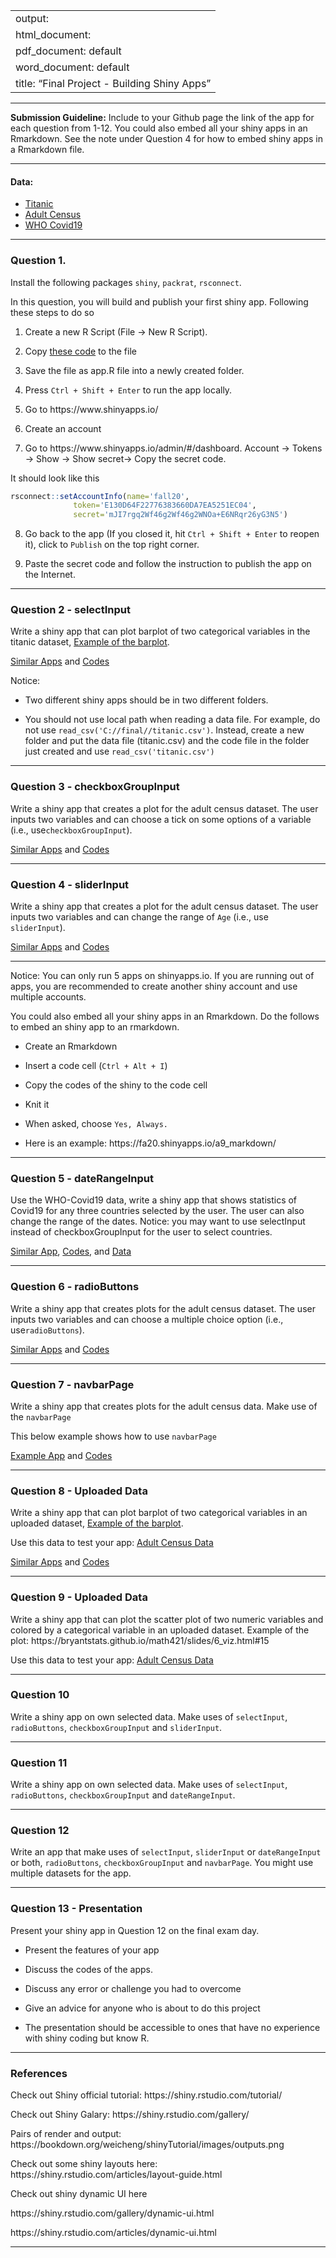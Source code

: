 
---
output: 
  html_document:
  pdf_document: default
  word_document: default
title: "Final Project - Building Shiny Apps"
---

-------

**Submission Guideline:**  Include to your Github page the link of the app for each question from 1-12. You could also embed all your shiny apps in an Rmarkdown.  See the note under Question 4 for how to embed shiny apps in a Rmarkdown file.

-------

#### Data: 

- [Titanic](shiny_fa21/titanic.csv)
- [Adult Census](shiny_fa21/adult_modified.csv)
- [WHO Covid19](shiny_fa21/data/who_covid.csv)


-------

### Question 1.

Install the following packages `shiny`, `packrat`, `rsconnect`. 

In this question, you will build and publish your first shiny app. Following these steps to do so

1. Create a new R Script (File -> New R Script). 

2. Copy [these code](c1.R) to the file 

3. Save the file as app.R file into a newly created folder. 

4. Press `Ctrl + Shift + Enter` to run the app locally. 

5. Go to https://www.shinyapps.io/

6. Create an account 

7. Go to https://www.shinyapps.io/admin/#/dashboard.  Account -> Tokens -> Show -> Show secret-> Copy the secret code. 

It should look like this


```r
rsconnect::setAccountInfo(name='fall20',
			  token='E130D64F22776383660DA7EA5251EC04',
			  secret='mJI7rgq2Wf46g2Wf46g2WNOa+E6NRqr26yG3N5')
```

8. Go back to the app (If you closed it, hit `Ctrl + Shift + Enter` to reopen it), click to `Publish` on the top right corner.  

9.  Paste the secret code and follow the instruction to publish the app on the Internet. 

-------

### Question 2 - selectInput

Write a shiny app that can plot barplot of two categorical variables in the titanic dataset, [Example of the barplot](https://bryantstats.github.io/math421/slides/6_viz.html#39).

[Similar Apps](https://fa20.shinyapps.io/selectinput/) and [Codes](shiny_fa21/selectinput/a2.R)

Notice:  

- Two different shiny apps should be in two different folders. 

- You should not use local path when reading a data file.  For example,  do not use `read_csv('C://final//titanic.csv')`.  Instead, create a new folder and put the data file (titanic.csv) and the code file in the folder just created and use `read_csv('titanic.csv')`

-------

### Question 3 - checkboxGroupInput

Write a shiny app that creates a plot for the adult census dataset. The user inputs two variables and can choose a tick on some options of a variable (i.e., use`checkboxGroupInput`). 

[Similar Apps](https://fa20.shinyapps.io/checkboxGroupInput/) and [Codes](shiny_fa21/checkboxGroupInput/a2_3.R)

-------

### Question 4 - sliderInput

Write a shiny app that creates a plot for the adult census dataset.  The user inputs two variables and can change the range of `Age` (i.e., use `sliderInput`). 

[Similar Apps](https://sonfed.shinyapps.io/sliderInput/) and [Codes](shiny_fa21/sliderInput/a2_1.R)

-------

Notice:  You can only run 5 apps on shinyapps.io.  If you are running out of apps, you are recommended to create another shiny account and use multiple accounts.  

You could also embed all your shiny apps in an Rmarkdown.  Do the follows to embed an shiny app to an rmarkdown. 

- Create an Rmarkdown

- Insert a code cell (`Ctrl + Alt + I`)

- Copy the codes of the shiny to the code cell

- Knit it 

- When asked, choose `Yes, Always.`

- Here is an example: https://fa20.shinyapps.io/a9_markdown/


-------

### Question 5 - dateRangeInput

Use the WHO-Covid19 data, write a shiny app that shows statistics of Covid19 for any three countries selected by the user.  The user can also change the range of the dates.  Notice:  you may want to use selectInput instead of checkboxGroupInput for the user to select countries. 

[Similar App](https://sonfed.shinyapps.io/dateRangeInput2/), 
[Codes](shiny_fa21/dateRangeInput2/3.R), and 
[Data](shiny_fa21/dateRangeInput2/who_covid.csv)

-------

### Question 6 - radioButtons

Write a shiny app that creates plots for the adult census dataset. The user inputs two variables and can choose a multiple choice option (i.e., use`radioButtons`). 

[Similar Apps](https://sonfed.shinyapps.io/radioButtons/) and [Codes](shiny_fa21/radioButtons/a2_2.R)

-------

### Question 7 - navbarPage

Write a shiny app that creates plots for the adult census data. Make use of the `navbarPage`

This below example shows how to use `navbarPage`

[Example App](https://sonfed.shinyapps.io/navbarPage/) and 
[Codes](shiny_fa21/navbarPage/a2_4.R)

-------

### Question 8 - Uploaded Data

Write a shiny app that can plot barplot of two categorical variables in an uploaded dataset, [Example of the barplot](https://bryantstats.github.io/math421/slides/6_viz.html#39). 

Use this data to test your app: [Adult Census Data](data/adult_modified.csv)

[Similar Apps](https://fa20.shinyapps.io/uploaded_data/) and [Codes](shiny_fa21/uploaded_data/a3.R)

-------

### Question 9 - Uploaded Data

Write a shiny app that can plot the scatter plot of two numeric variables and colored by a categorical variable in an uploaded dataset. Example of the plot: https://bryantstats.github.io/math421/slides/6_viz.html#15

Use this data to test your app: [Adult Census Data](data/adult_modified.csv)


-------

### Question 10

Write a shiny app on own selected data.  Make uses of  `selectInput`,  `radioButtons`, `checkboxGroupInput` and `sliderInput`. 


-------

### Question 11

Write a shiny app on own selected data.  Make uses of `selectInput`, `radioButtons`, `checkboxGroupInput` and `dateRangeInput`. 


-------

### Question 12

Write an app that make uses of `selectInput`, `sliderInput` or `dateRangeInput` or both, `radioButtons`, `checkboxGroupInput`  and `navbarPage`. You might use multiple datasets for the app. 

-------

### Question 13 - Presentation

Present your shiny app in Question 12 on the final exam day. 

- Present the features of your app 

- Discuss the codes of the apps. 

- Discuss any error or challenge you had to overcome

- Give an advice for anyone who is about to do this project

- The presentation should be accessible to ones that have no experience with shiny coding but know R. 

-------

### References


Check out Shiny official tutorial: https://shiny.rstudio.com/tutorial/

Check out Shiny Galary: https://shiny.rstudio.com/gallery/

Pairs of render and output: https://bookdown.org/weicheng/shinyTutorial/images/outputs.png

Check out some shiny layouts here: https://shiny.rstudio.com/articles/layout-guide.html

Check out shiny dynamic UI here

https://shiny.rstudio.com/gallery/dynamic-ui.html

https://shiny.rstudio.com/articles/dynamic-ui.html

-------